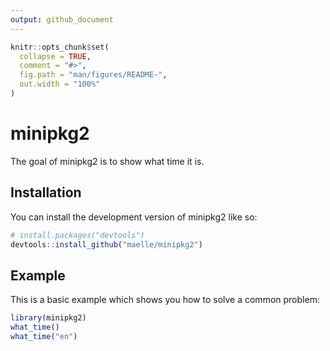 ```yaml
---
output: github_document
---
```


<!-- README.md is generated from README.Rmd. Please edit that file -->

```r
knitr::opts_chunk$set(
  collapse = TRUE,
  comment = "#>",
  fig.path = "man/figures/README-",
  out.width = "100%"
)
```

# minipkg2

<!-- badges: start -->
<!-- badges: end -->

The goal of minipkg2 is to show what time it is.

## Installation

You can install the development version of minipkg2 like so:

``` r
# install.packages("devtools")
devtools::install_github("maelle/minipkg2")
```

## Example

This is a basic example which shows you how to solve a common problem:

```r
library(minipkg2)
what_time()
what_time("en")
```
